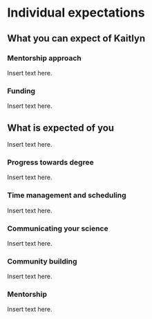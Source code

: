 # Individual expectations {#expectations}

## What you can expect of Kaitlyn

### Mentorship approach

Insert text here.

### Funding

Insert text here.

## What is expected of you

Insert text here.

### Progress towards degree

Insert text here.

### Time management and scheduling

Insert text here.

### Communicating your science

Insert text here.

### Community building

Insert text here.

### Mentorship

Insert text here.

